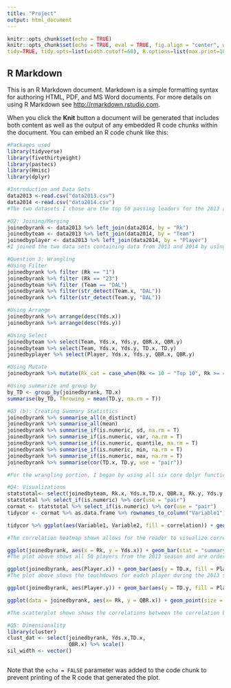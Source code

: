 ```yaml
---
title: "Project"
output: html_document
---
```


```r
knitr::opts_chunk$set(echo = TRUE)
knitr::opts_chunk$set(echo = TRUE, eval = TRUE, fig.align = "center", warning = F, message = F,
tidy=TRUE, tidy.opts=list(width.cutoff=60), R.options=list(max.print=100))
```

## R Markdown

This is an R Markdown document. Markdown is a simple formatting syntax for authoring HTML, PDF, and MS Word documents. For more details on using R Markdown see <http://rmarkdown.rstudio.com>.

When you click the **Knit** button a document will be generated that includes both content as well as the output of any embedded R code chunks within the document. You can embed an R code chunk like this:


```r
#Packages used 
library(tidyverse)
library(fivethirtyeight)
library(pastecs)
library(Hmisc)
library(dplyr)

#Introduction and Data Sets
data2013 <-read.csv("data2013.csv")
data2014 <-read.csv("data2014.csv")
#The two datasets I chose are the top 50 passing leaders for the 2013 and 2014 NFL season. The variables are similar in that they include the rank, player's name, team they played for, yards gained by passing, passing touchdowns, quarterback rating, etc. These data sets were acquired from a Pro-Football Reference website that had passing leader statistics for each year. I chose these data sets because ever since I started going out with my boyfriend, I became interested in the sport and have learned a lot about it. 

#Q2: Joining/Merging 
joinedbyrank <- data2013 %>% left_join(data2014, by = "Rk")
joinedbyteam <- data2013 %>% left_join(data2014, by = "Team")
joinedbyplayer <- data2013 %>% left_join(data2014, by = "Player")
#I joined the two data sets containing data from 2013 and 2014 by using the left_join() function with "Rk" or each players rank number being the common variable as well as Teams. I chose to do a left_join instead of a full_join because left_join() adds the rows that correspond to the second data set and allowed me to keep all of my variables. It allowed me to have the two years next to each other in order to conduct statistical analyses. 

#Question 3: Wrangling 
#Using Filter 
joinedbyrank %>% filter (Rk == "1")
joinedbyrank %>% filter (Rk == "23")
joinedbyteam %>% filter (Team == "DAL")
joinedbyrank %>% filter(str_detect(Team.x, "DAL"))
joinedbyrank %>% filter(str_detect(Team.y, "DAL"))

#Using Arrange 
joinedbyrank %>% arrange(desc(Yds.x))
joinedbyrank %>% arrange(desc(Yds.y))

#Using Select 
joinedbyteam %>% select(Team, Yds.x, Yds.y, QBR.x, QBR.y)
joinedbyteam %>% select(Team, Yds.x, Yds.y, TD.x, TD.y)
joinedbyplayer %>% select(Player, Yds.x, Yds.y, QBR.x, QBR.y)

#Using Mutate 
joinedbyrank %>% mutate(Rk_cat = case_when(Rk <= 10 ~ "Top 10", Rk >= 40 ~ "Bottom 10"))

#Using summarize and group by 
by_TD <- group_by(joinedbyrank, TD.x)
summarise(by_TD, Throwing = mean(TD.y, na.rm = T))

#Q3 (b): Creating Summary Statistics 
joinedbyrank %>% summarise_all(n_distinct)
joinedbyrank %>% summarise_all(mean)
joinedbyrank %>% summarise_if(is.numeric, sd, na.rm = T)
joinedbyrank %>% summarise_if(is.numeric, var, na.rm = T)
joinedbyrank %>% summarise_if(is.numeric, quantile, na.rm = T)
joinedbyrank %>% summarise_if(is.numeric, min, na.rm = T)
joinedbyrank %>% summarise_if(is.numeric, max, na.rm = T)
joinedbyrank %>% summarise(cor(TD.x, TD.y, use = "pair"))

#For the wrangling portion, I began by using all six core dplyr functions to gain specific outputs in regards to the functions I used. The filter() function was very useful to determine what the rankings were for all available players and what teams they played for. The select() function allowed me to look at numerical statistics, such as yards, touchdowns, and QBR.  To compute the summary statistics, I used the summarise_if() function to determine mean, standard deviation, variation, quantile, min and max statistics. I found summarise_if(quantile) to be a helpful tool in order to determine the spread of statistics across a data set. I was able to determine the correlation between touchdown percentage from 2013 vs 2014 using the last sumarise(cor) functions.

#Q4: Visualizations 
statstotal<- select(joinedbyteam, Rk.x, Yds.x,TD.x, QBR.x, Rk.y, Yds.y,TD.y, QBR.y)
statstotal %>% select_if(is.numeric) %>% cor(use = "pair")
cormat <- statstotal %>% select_if(is.numeric) %>% cor(use = "pair")
tidycor <- cormat %>% as.data.frame %>% rownames_to_column("Variable1") %>% pivot_longer(-1, names_to = "Variable2", values_to = "correlation")

tidycor %>% ggplot(aes(Variable1, Variable2, fill = correlation)) + geom_tile() + scale_fill_gradient2(low = "blue", mid ="orange", high = "red") + geom_text(aes(label = round(correlation, 2)), color = "black", size = 2) + theme(axis.text.x = element_text(angle = 90, hjust = 1)) + coord_fixed()

#The correlation heatmap shown allows for the reader to visualize correlation patterns depending on the variables from 2013 and 2014.The heatmap is spit in half by a diagnonal line with a correlation of 1 since the same variables are being compared from 2013 and 2014.

ggplot(joinedbyrank, aes(x = Rk, y = Yds.x)) + geom_bar(stat = "summary", position = "dodge") + geom_errorbar(stat = "summary", position = "dodge")
#The plot above shows all 50 players from the 2013 season and are ordered from the #1 ranked player to the #50 ranked player on the x-axis. On the y-axis, are the number of yards gained by passing. As seen from the plot, the lowest ranked players (ex: 1) have the most yards gained by passing while the highest ranked players on the right have much less yards gained by passing. 

ggplot(joinedbyrank, aes(Player.x)) + geom_bar(aes(y = TD.x, fill = Player.x), stat = "summary", fun = mean) + theme(axis.text = element_text(angle = 45, hjust = 1), legend.position = "none")
#The plot above shows the touchdowns for eadch player during the 2013 season. Unlike the previous plot, this plot shows the individual players' name on the x-axis and compares touchdowns instead of yards gained by passing. 

ggplot(joinedbyrank, aes(Player.y)) + geom_bar(aes(y = TD.y, fill = Player.y), stat = "summary", fun = mean) + theme(axis.text = element_text(angle = 45, hjust = 1), legend.position = "none")

ggplot(data = joinedbyrank, aes(x= Rk, y = QBR.x)) + geom_point(size = 3, aes(color = Rk)) + xlab ("Player Ranking") + ylab("QBR") + labs(color = "Rk") + scale_color_gradient(low = "blue", high = "red")

#The scatterplot shown shows the correlations between the correlation between ESPN Total Quaterback Rating and Player Ranking for the 2013 season. I chose these variables to show how critical the Total Quaterback Rating correlates with ranking. As seen from the plot, a correlation is present between QBR (Quaterback Rating) and Player Ranking. 

#Q5: Dimensionality
library(cluster)
clust_dat <- select(joinedbyrank, Yds.x,TD.x, 
                    QBR.x) %>% scale()
sil_width <- vector()



```




Note that the `echo = FALSE` parameter was added to the code chunk to prevent printing of the R code that generated the plot.

